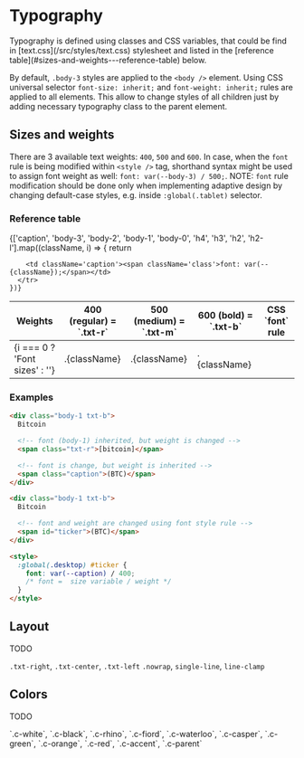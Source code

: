 
<style>
  {`
.class {
    font-family: monospace;
    border-radius: 4px;
    background: var(--porcelain);
    padding: 2px 4px;
    align-self: center;
}


table {
  border-spacing: 0;
}

table th,
table td{
  padding: 6px 12px;
  text-align: left;
}

table td {
  border-top: 1px solid var(--porcelain)
}

table th:first-of-type,
table td:first-of-type {
  border-right: 1px solid var(--porcelain)
}

table th:last-of-type,
table td:last-of-type {
  border-left: 1px solid var(--porcelain)
}
`}
</style>

# Typography

<Unstyled>
  Typography is defined using classes and CSS variables, that could be find in [text.css](/src/styles/text.css) stylesheet and listed in the [reference table](#sizes-and-weights---reference-table) below.

By default, `.body-3` styles are applied to the `<body />` element. Using CSS universal selector
`font-size: inherit;` and `font-weight: inherit;` rules are applied to all elements. This allow to
change styles of all children just by adding necessary typography class to the parent element.

</Unstyled>

## Sizes and weights

There are 3 available text weights: `400`, `500` and `600`. In case, when the `font` rule is being
modified within `<style />` tag, shorthand syntax might be used to assign font weight as well:
`font: var(--body-3) / 500;`. NOTE: `font` rule modification should be done only when implementing
adaptive design by changing default-case styles, e.g. inside `:global(.tablet)` selector.

### Reference table

<Unstyled>
<table className='border'>
<thead>
<tr>
<th>Weights</th>
<th>400 (regular) = `.txt-r`</th>
<th>500 (medium) = `.txt-m`</th>
<th>600 (bold) = `.txt-b`</th>
<th>CSS `font` rule</th>
</tr>
</thead>

<tbody>
    {['caption', 'body-3', 'body-2', 'body-1', 'body-0', 'h4', 'h3', 'h2', 'h2-l'].map((className, i) => {
      return <tr key={className} className={className}>
        <td className='body-3'>{i === 0 ? 'Font sizes' : ''}</td>
        <td className='txt-r'>.{className}</td>
        <td className='txt-m'>.{className}</td>
        <td className='txt-b'>.{className}</td>

        <td className='caption'><span className='class'>font: var(--{className});</span></td>
      </tr>
    })}

</tbody>
</table>
</Unstyled>

### Examples

<Unstyled>

```html
<div class="body-1 txt-b">
  Bitcoin

  <!-- font (body-1) inherited, but weight is changed -->
  <span class="txt-r">[bitcoin]</span>

  <!-- font is change, but weight is inherited -->
  <span class="caption">(BTC)</span>
</div>
```

```html
<div class="body-1 txt-b">
  Bitcoin

  <!-- font and weight are changed using font style rule -->
  <span id="ticker">(BTC)</span>
</div>

<style>
  :global(.desktop) #ticker {
    font: var(--caption) / 400;
    /* font =  size variable / weight */
  }
</style>
```

</Unstyled>

## Layout

<Unstyled>TODO</Unstyled>

<Unstyled>`.txt-right`, `.txt-center`, `.txt-left`</Unstyled>
<Unstyled>`.nowrap`, `single-line`, `line-clamp`</Unstyled>

## Colors

<Unstyled>TODO</Unstyled>

<Unstyled>
  `.c-white`, `.c-black`, `.c-rhino`, `.c-fiord`, `.c-waterloo`, `.c-casper`, `.c-green`,
  `.c-orange`, `.c-red`, `.c-accent`, `.c-parent`
</Unstyled>
